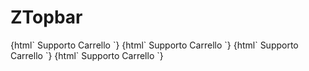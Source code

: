 
<Meta title="Navigation/ZAppTopbar" component="z-app-topbar" />

# ZTopbar

<Preview>
  <Story name="ZAppTopbar dark not logged">
    {html`<z-app-topbar hashtag="via crucis">
      <z-logo
        slot="${text("slot", "logo")}"
        width="${number("width", 138)}"
        height="${number("height", 36)}"
        imagealt="${text("imagealt", "zanichelli-logo")}"
        link="${text("link", "https://www.zanichelli.it")}"
        targetblank
      ></z-logo>
      <z-link
        textcolor="${text("textcolor", "white")}"
        big
        icon="${text("icon", "support-filled")}"
        slot="actions"
        href="${text("href", "#")}"
        >Supporto</z-link
      >
      <z-link
        textcolor="${text("textcolor", "white")}"
        big
        icon="${text("icon", "shopping-cart-filled")}"
        slot="actions"
        href="${text("href", "#")}"
        >Carrello</z-link
      >
      <z-user-dropdown
        userfullname="${text('userfullname', 'docente di calabresi per italiani')}"
        logged="${text('logged','false')}"
        slot="login"
      ></z-user-dropdown>
      <z-app-switcher slot="app-switcher"></z-app-switcher>
    </z-app-topbar>`}
  </Story>
  <Story name="ZAppTopbar dark logged">
    {html`<z-app-topbar hashtag="faresci" logged>
      <z-logo
        slot="${text("slot", "logo")}"
        width="${number("width", 138)}"
        height="${number("height", 36)}"
        imagealt="${text("imagealt", "zanichelli-logo")}"
        link="${text("link", "https://www.zanichelli.it")}"
        targetblank
      ></z-logo>
      <z-link
        textcolor="${text("textcolor", "white")}"
        big
        icon="${text("icon", "support-filled")}"
        slot="actions"
        href="${text("href", "#")}"
        >Supporto</z-link
      >
      <z-link
        iswhite
        big
        icon="${text("icon", "shopping-cart-filled")}"
        slot="actions"
        href="${text("href", "#")}"
        >Carrello</z-link
      >
      <z-user-dropdown
        userfullname="${text('userfullname', 'Fabio Funzionario')}"
        logged="${boolean('logged',true)}"
        slot="login"
        menucontent='[{"label":"Profilo", "link":"http://www.zanichelli.it", "icon":"arrow-quad-north-east"}, {"label":"I Tuoi Ordini", "link":"http://www.zanichelli.it", "icon":"exit"},{"label":"Esci", "link":"http://www.google.it", "icon":"enter"}]'
      >
      </z-user-dropdown>
      <z-app-switcher slot="app-switcher"></z-app-switcher>
    </z-app-topbar>`}
  </Story>
  <Story name="ZAppTopbar light not logged">
    {html`<z-app-topbar theme="${text("theme", "light")}" hashtag="faresci">
      <z-logo
        slot="${text("slot", "logo")}"
        width="${number("width", 138)}"
        height="${number("height", 36)}"
        imagealt="${text("imagealt", "zanichelli-logo")}"
        link="${text("link", "https://www.zanichelli.it")}"
        targetblank
      ></z-logo>
      <z-link
        textcolor="${text("textcolor", "black")}"
        big
        icon="${text("icon", "support-filled")}"
        slot="actions"
        href="${text("href", "#")}"
        >Supporto</z-link
      >
      <z-link
        textcolor="${text("textcolor", "black")}"
        big
        icon="${text("icon", "shopping-cart-filled")}"
        slot="actions"
        href="${text("href", "#")}"
        >Carrello</z-link
      >
      <z-user-dropdown
        theme="${text("theme", "light")}"
        userfullname="${text('userfullname', 'docente di calabresi per italiani')}"
        logged="${boolean('logged',false)}"
        slot="login"
      ></z-user-dropdown>
      <z-app-switcher
        theme="${text("theme", "light")}"
        slot="app-switcher"
      ></z-app-switcher>
    </z-app-topbar>`}
  </Story>
  <Story name="ZAppTopbar light logged">
    {html`<z-app-topbar
      theme="${text("theme", "light")}"
      hashtag="faresci"
      logged
    >
      <z-logo
        slot="${text("slot", "logo")}"
        width="${number("width", 138)}"
        height="${number("height", 36)}"
        imagealt="${text("imagealt", "zanichelli-logo")}"
        link="${text("link", "https://www.zanichelli.it")}"
        targetblank
      ></z-logo>
      <z-link
        textcolor="${text("textcolor", "black")}"
        big
        icon="${text("icon", "support-filled")}"
        slot="actions"
        href="${text("href", "#")}"
        >Supporto</z-link
      >
      <z-link
        textcolor="${text("textcolor", "black")}"
        big
        icon="${text("icon", "shopping-cart-filled")}"
        slot="actions"
        href="${text("href", "#")}"
        >Carrello</z-link
      >
      <z-user-dropdown
        theme="${text("theme", "light")}"
        userfullname="${text('userfullname', 'Dario Docente')}"
        logged="${text('logged', 'true')}"
        slot="login"
        menucontent='[{"label":"Profilo", "link":"http://www.zanichelli.it", "icon":"arrow-quad-north-east"}, {"label":"I Tuoi Ordini", "link":"http://www.zanichelli.it", "icon":"exit"},{"label":"Esci", "link":"http://www.google.it", "icon":"enter"}]'
      >
      </z-user-dropdown>
      <z-app-switcher
        theme="${text("theme", "light")}"
        id="app-switcher-2"
        slot="app-switcher"
      ></z-app-switcher>
    </z-app-topbar>`}
  </Story>
</Preview>

<Props of="z-topbar" />

